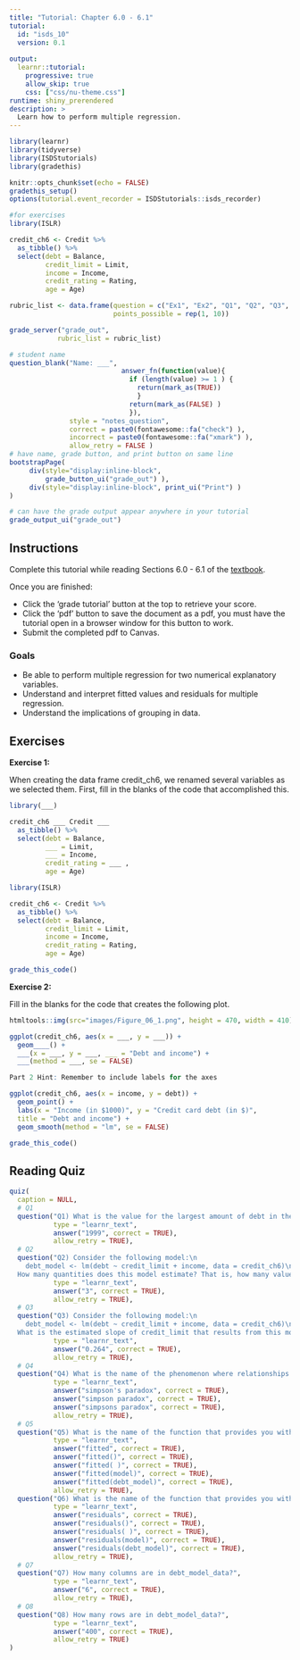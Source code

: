 ```yaml
---
title: "Tutorial: Chapter 6.0 - 6.1"
tutorial:
  id: "isds_10"
  version: 0.1
  
output:
  learnr::tutorial:
    progressive: true
    allow_skip: true
    css: ["css/nu-theme.css"]
runtime: shiny_prerendered
description: >
  Learn how to perform multiple regression.
---
```


```r
library(learnr)
library(tidyverse)
library(ISDStutorials)
library(gradethis)

knitr::opts_chunk$set(echo = FALSE)
gradethis_setup()
options(tutorial.event_recorder = ISDStutorials::isds_recorder)

#for exercises
library(ISLR)

credit_ch6 <- Credit %>%
  as_tibble() %>%
  select(debt = Balance, 
         credit_limit = Limit,
         income = Income, 
         credit_rating = Rating,
         age = Age)

```


```r
rubric_list <- data.frame(question = c("Ex1", "Ex2", "Q1", "Q2", "Q3", "Q4", "Q5", "Q6", "Q7", "Q8"),
                          points_possible = rep(1, 10))

grade_server("grade_out", 
            rubric_list = rubric_list)
```


```r
# student name
question_blank("Name: ___",
                            answer_fn(function(value){
                              if (length(value) >= 1 ) {
                                return(mark_as(TRUE))
                                }
                              return(mark_as(FALSE) )
                              }),
               style = "notes_question",
               correct = paste0(fontawesome::fa("check") ),
               incorrect = paste0(fontawesome::fa("xmark") ),
               allow_retry = FALSE )
# have name, grade button, and print button on same line
bootstrapPage(
     div(style="display:inline-block",
         grade_button_ui("grade_out") ),
     div(style="display:inline-block", print_ui("Print") )
)

# can have the grade output appear anywhere in your tutorial
grade_output_ui("grade_out")
```

## Instructions

Complete this tutorial while reading Sections 6.0 - 6.1 of the [textbook](https://nustat.github.io/intro-stat-ds/6-multiple-regression.html).

Once you are finished:

-   Click the 'grade tutorial' button at the top to retrieve your score.
-   Click the 'pdf' button to save the document as a pdf, you must have the tutorial open in a browser window for this button to work.
-   Submit the completed pdf to Canvas.


### Goals

-   Be able to perform multiple regression for two numerical explanatory variables.
-   Understand and interpret fitted values and residuals for multiple regression.
-   Understand the implications of grouping in data.


## Exercises

**Exercise 1:**

When creating the data frame credit_ch6, we renamed several variables as we selected them. First, fill in the blanks of the code that accomplished this. 


```r
library(___)

credit_ch6 ___ Credit ___ 
  as_tibble() %>%
  select(debt = Balance, 
         ___ = Limit,
         ___ = Income, 
         credit_rating = ___ ,
         age = Age)
```


```r
library(ISLR)

credit_ch6 <- Credit %>%
  as_tibble() %>%
  select(debt = Balance, 
         credit_limit = Limit,
         income = Income, 
         credit_rating = Rating,
         age = Age)
```

```r
grade_this_code()
```


**Exercise 2:**

Fill in the blanks for the code that creates the following plot.

```r
htmltools::img(src="images/Figure_06_1.png", height = 470, width = 410)
```


```r
ggplot(credit_ch6, aes(x = ___, y = ___)) +
  geom____() +
  ___(x = ___, y = ___, ___ = "Debt and income") + 
  ___(method = ___, se = FALSE)

```

```r
Part 2 Hint: Remember to include labels for the axes
```

```r
ggplot(credit_ch6, aes(x = income, y = debt)) +
  geom_point() +
  labs(x = "Income (in $1000)", y = "Credit card debt (in $)",
  title = "Debt and income") + 
  geom_smooth(method = "lm", se = FALSE)
```

```r
grade_this_code()
```


## Reading Quiz

```r
quiz(
  caption = NULL,
  # Q1
  question("Q1) What is the value for the largest amount of debt in the credit_ch6 data set?", 
           type = "learnr_text",
           answer("1999", correct = TRUE),
           allow_retry = TRUE),
  # Q2
  question("Q2) Consider the following model:\n
    debt_model <- lm(debt ~ credit_limit + income, data = credit_ch6)\n
  How many quantities does this model estimate? That is, how many values will there be in the Estimate column of the regression table for this model? ", 
           type = "learnr_text",
           answer("3", correct = TRUE),
           allow_retry = TRUE),
  # Q3
  question("Q3) Consider the following model:\n
    debt_model <- lm(debt ~ credit_limit + income, data = credit_ch6)\n
  What is the estimated slope of credit_limit that results from this model? Round to 3 decimal places.", 
           type = "learnr_text",
           answer("0.264", correct = TRUE),
           allow_retry = TRUE),
  # Q4
  question("Q4) What is the name of the phenomenon where relationships that exist in aggregate disappear or reverse when the data are broken into groups?", 
           type = "learnr_text",
           answer("simpson's paradox", correct = TRUE),
           answer("simpson paradox", correct = TRUE),
           answer("simpsons paradox", correct = TRUE),
           allow_retry = TRUE),
  # Q5
  question("Q5) What is the name of the function that provides you with the fitted values for a model?", 
           type = "learnr_text",
           answer("fitted", correct = TRUE),
           answer("fitted()", correct = TRUE),
           answer("fitted( )", correct = TRUE),
           answer("fitted(model)", correct = TRUE),
           answer("fitted(debt_model)", correct = TRUE),
           allow_retry = TRUE),
  question("Q6) What is the name of the function that provides you with the residuals for a model?", 
           type = "learnr_text",
           answer("residuals", correct = TRUE),
           answer("residuals()", correct = TRUE),
           answer("residuals( )", correct = TRUE),
           answer("residuals(model)", correct = TRUE),
           answer("residuals(debt_model)", correct = TRUE),
           allow_retry = TRUE),
  # Q7
  question("Q7) How many columns are in debt_model_data?", 
           type = "learnr_text",
           answer("6", correct = TRUE),
           allow_retry = TRUE),
  # Q8
  question("Q8) How many rows are in debt_model_data?", 
           type = "learnr_text",
           answer("400", correct = TRUE),
           allow_retry = TRUE)
)

```

